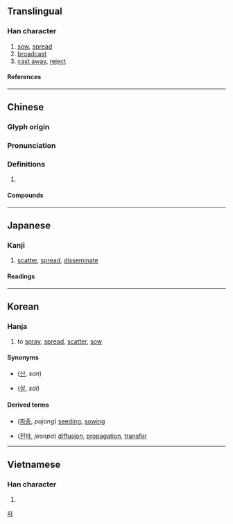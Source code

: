 {{character info/new}}
==Translingual==

===Han character===
{{Han char|rn=64|rad=手|as=12|sn=15|four=52069|canj=QHDW|ids=⿰扌番}}

# [[sow]], [[spread]]
# [[broadcast]]
# [[cast away]], [[reject]]

====References====
{{Han ref|kx=0456.150|dkj=12747|dj=0805.110|hdz=31960.120|uh=64AD}}

----

==Chinese==
{{zh-forms|alt=抪-second round simplified}}

===Glyph origin===
{{Han etym}}

===Pronunciation===
{{zh-pron
|m=播
|c=bo3
|mn=pò͘/twv:pò
|mn-t=bua3
|mc=y
|oc=y
|ma=Zh-bō.oga
|cat=
}}

===Definitions===
{{zh-hanzi}}

# {{rfdef|zh}}

====Compounds====
{{zh-der|一級傳播|主播|乘輿播越|乘輿播遷|二手傳播|人際傳播|傳播|傳播功能|傳播媒體|傳播學|傳播界|傳播者|傳播衛星|公眾傳播|受播者|口語傳播|圖文傳播|大眾傳播|太空傳播|實況轉播|導播|小廣播|展播|廣播|廣播劇|廣播段|廣播界|廣播節|廣播節目|廣播系統|廣播網|廣播電臺|掀風播浪|掂斤播兩|插播|搬斤播兩|撒播|撒播機|播亂|播出|播出頻道|播名天下|播土揚塵|播報|播報員|播州|播幅|播弄|播惡遺臭|播揚|播放|播散|播敷|播映|播棄|播流|播發|播種|播種機|播糠眯目|播蕩|播越|播越失據|播送|播遷|播郎鼓|播音|播音員|收播|散播|文字傳播|春播|有線廣播|條播|流播|直接廣播|直播|直播衛星|直播電視|短波廣播|視聽傳播|秋播|立體廣播|耬播|聯播|聲名遠播|衛星轉播|試播|調幅廣播|調頻廣播|轉播|轉播站|逋播|遠播|選播|配置廣播|醜聲遠播|重播|開播|顛播|飛播|首播|點播|播棋:mancala}}

{{zh-cat|Intermediate}}

----

==Japanese==

===Kanji===
{{ja-kanji|grade=|rs=手12}}

# [[scatter]], [[spread]], [[disseminate]]

====Readings====
{{ja-readings
|goon=は
|kanon=は
|kanyoon=はん, ばん
|kun=ま-く
}}

----

==Korean==

===Hanja===
{{ko-hanja|뿌리다|뿌릴|파}}

# to [[spray]], [[spread]], [[scatter]], [[sow]]

====Synonyms====
* {{l|ko|散}} ([[산]], ''san'')
* {{l|ko|撒}} ([[살]], ''sal'')

====Derived terms====
* {{l|ko|播種}} ([[파종]], ''pajong'') [[seed]]ing, [[sow]]ing
* {{l|ko|傳播}} ([[전파]], ''jeonpa'') [[diffusion]], [[propagation]], [[transfer]]

[[Category:Hanja readings|파]]

----

==Vietnamese==

===Han character===
{{vi-readings|rs=手12|reading=[[vá]], [[bá]], [[bạ]], [[phăng]], [[vả]], [[vớ]], [[bợ]]}}

# {{defn|lang=vi|sort=手12}}

{{cln|vi|Han tu}}